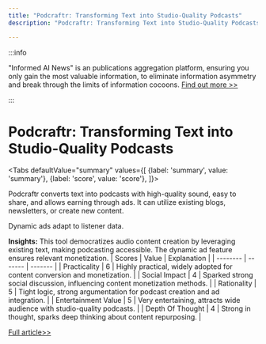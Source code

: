 ```yaml
---
title: "Podcraftr: Transforming Text into Studio-Quality Podcasts"
description: "Podcraftr: Transforming Text into Studio-Quality Podcasts"

---
```



:::info

"Informed AI News" is an publications aggregation platform, ensuring you only gain the most valuable information, to eliminate information asymmetry and break through the limits of information cocoons.  [Find out more >>](/)

:::

# Podcraftr: Transforming Text into Studio-Quality Podcasts


<Tabs
	defaultValue="summary"
	values={[
	{label: 'summary', value: 'summary'},
	{label: 'score', value: 'score'},
]}>
<TabItem value="summary">


Podcraftr converts text into podcasts with high-quality sound, easy to share, and allows earning through ads. It can utilize existing blogs, newsletters, or create new content.

Dynamic ads adapt to listener data.

**Insights:**
This tool democratizes audio content creation by leveraging existing text, making podcasting accessible. The dynamic ad feature ensures relevant monetization.
</TabItem>
<TabItem value="score">
	| Scores     | Value   | Explanation |
	| -------- | ------- | ------- |
	| Practicality  | 6    | Highly practical, widely adopted for content conversion and monetization.    |
	| Social Impact | 4     | Sparked strong social discussion, influencing content monetization methods.    |
	| Rationality    | 5    | Tight logic, strong argumentation for podcast creation and ad integration.    |
	| Entertainment Value    | 5    | Very entertaining, attracts wide audience with studio-quality podcasts.    |
	| Depth Of Thought    | 4    | Strong in thought, sparks deep thinking about content repurposing.    |
</TabItem>
</Tabs>

[Full article>>](https://www.producthunt.com/posts/podcraftr)
